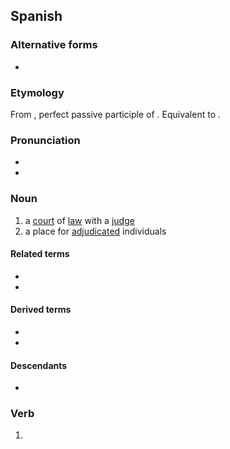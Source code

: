 ==Spanish==
===Alternative forms===
* {{alter|es|jujao||Chile, colloquial, nonstandard}}

===Etymology===
From {{inh|es|la|iūdicātus}}, perfect passive participle of {{m|la|iūdicō}}. Equivalent to {{af|es|juzgar|-ado}}.

===Pronunciation===
* {{es-IPA}}
* {{hyph|juz|ga|do|lang=es}}

===Noun===
{{es-noun|m}}

# a [[court]] of [[law]] with a [[judge]]
# a place for [[adjudicated]] individuals

====Related terms====
* {{l|es|juez}}
* {{l|es|juzgar}}

====Derived terms====
* {{l|es|juzgado de paz}}
* {{l|es|juzgado de primera instancia}}

====Descendants====
* {{desc|bor=1|nhg|joscöro|alts=1}}

===Verb===
{{es-past participle|juzgad}}

# {{es-verb form of|ending=ar|mood=participle|tense=past|gen=m|num=s|juzgar}}